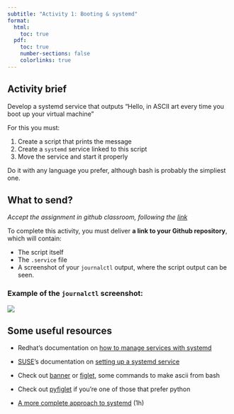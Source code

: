 ```yaml
---
subtitle: "Activity 1: Booting & systemd"
format: 
  html:
    toc: true
  pdf:
    toc: true
    number-sections: false
    colorlinks: true
---
```


## Activity brief

Develop a systemd service that outputs "Hello, <your name> in ASCII art every time you boot up your virtual machine"

For this you must:

1.  Create a script that prints the message
2.  Create a `systemd` service linked to this script
3.  Move the service and start it properly

Do it with any language you prefer, although bash is probably the simpliest one.

## What to send?

_Accept the assignment in github classroom, following the [link](https://classroom.github.com/a/JMYxxJG9)_

To complete this activity, you must deliver **a link to your Github repository**, which will contain:

-   The script itself
-   The `.service` file
-   A screenshot of your `journalctl` output, where the script output can be seen.

::: callout-tip
### Example of the `journalctl` screenshot:

![](images/paste-1.png)
:::

## Some useful resources

-   Redhat's documentation on [how to manage services with systemd](https://docs.redhat.com/en/documentation/red_hat_enterprise_linux/7/html/system_administrators_guide/chap-managing_services_with_systemd)

-   [SUSE](https://www.youtube.com/watch?v=nLdexZlVkAY&list=RDnLdexZlVkAY&start_radio=1)'s documentation on [setting up a systemd service](https://documentation.suse.com/en-us/smart/systems-management/html/systemd-setting-up-service/index.html)

-   Check out [banner](https://man.cx/banner) or [figlet](https://man.cx/figlet), some commands to make ascii from bash

-   Check out [pyfiglet](https://pypi.org/project/pyfiglet/) if you're one of those that prefer python

-   [A more complete approach to systemd](https://www.youtube.com/watch?v=Kzpm-rGAXos) (1h)
